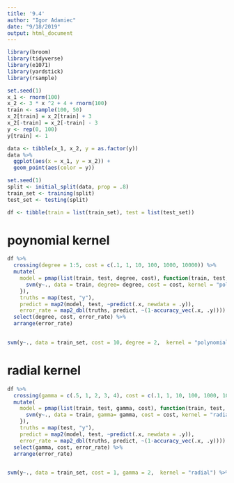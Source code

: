 ```yaml
---
title: '9.4'
author: "Igor Adamiec"
date: "9/18/2019"
output: html_document
---
```


```r
library(broom)
library(tidyverse)
library(e1071)
library(yardstick)
library(rsample)
```


```r
set.seed(1)
x_1 <- rnorm(100)
x_2 <- 3 * x ^2 + 4 + rnorm(100)
train <- sample(100, 50)
x_2[train] = x_2[train] + 3
x_2[-train] = x_2[-train] - 3
y <- rep(0, 100)
y[train] <- 1
```

```r
data <- tibble(x_1, x_2, y = as.factor(y)) 
data %>% 
  ggplot(aes(x = x_1, y = x_2)) +
  geom_point(aes(color = y))
```

```r
set.seed(1)
split <- initial_split(data, prop = .8)
train_set <- training(split)
test_set <- testing(split)
```

```r
df <- tibble(train = list(train_set), test = list(test_set))
```


# poynomial kernel
```r
df %>% 
  crossing(degree = 1:5, cost = c(.1, 1, 10, 100, 1000, 10000)) %>% 
  mutate(
    model = pmap(list(train, test, degree, cost), function(train, test, degree, cost) {
      svm(y~., data = train, degree= degree, cost = cost, kernel = "polynomial")
    }),
    truths = map(test, "y"),
    predict = map2(model, test, ~predict(.x, newdata = .y)),
    error_rate = map2_dbl(truths, predict, ~(1-accuracy_vec(.x, .y)))) %>% 
  select(degree, cost, error_rate) %>% 
  arrange(error_rate)
      
```

```r

svm(y~., data = train_set, cost = 10, degree = 2,  kernel = "polynomial") %>% plot(train_set)
```

# radial kernel
```r
df %>% 
  crossing(gamma = c(.5, 1, 2, 3, 4), cost = c(.1, 1, 10, 100, 1000, 10000)) %>% 
  mutate(
    model = pmap(list(train, test, gamma, cost), function(train, test, gamma, cost) {
      svm(y~., data = train, gamma= gamma, cost = cost, kernel = "radial")
    }),
    truths = map(test, "y"),
    predict = map2(model, test, ~predict(.x, newdata = .y)),
    error_rate = map2_dbl(truths, predict, ~(1-accuracy_vec(.x, .y)))) %>% 
  select(gamma, cost, error_rate) %>% 
  arrange(error_rate)
      
```

```r

svm(y~., data = train_set, cost = 1, gamma = 2,  kernel = "radial") %>% plot(train_set)
```
